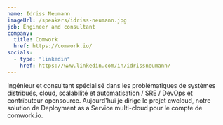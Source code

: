 ```yaml
---
name: Idriss Neumann
imageUrl: /speakers/idriss-neumann.jpg
job: Engineer and consultant
company:
  title: Comwork
  href: https://comwork.io/
socials:
  - type: "linkedin"
    href: https://www.linkedin.com/in/idrissneumann/
---
```

Ingénieur et consultant spécialisé dans les problématiques de systèmes distribués, cloud, scalabilité et automatisation / SRE / DevOps et contributeur 
opensource. Aujourd'hui je dirige le projet cwcloud, notre solution de Deployment as a Service multi-cloud pour le compte de comwork.io.